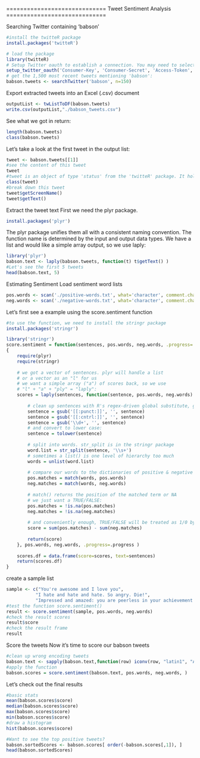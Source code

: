 =============================
Tweet Sentiment Analysis
=============================


Searching Twitter containing 'babson'

```r
#install the twitteR package
install.packages('twitteR')
```

```r
# load the package
library(twitteR)
# Setup Twitter oauth to establish a connection. You may need to select 2 after running the following. Replace the four keys(Secrets) with your own keys(Secrets)
setup_twitter_oauth('Consumer-Key', 'Consumer-Secret', 'Access-Token', 'Access-Token-Secret')
# get the 1,500 most recent tweets mentioning 'babson':
babson.tweets <- searchTwitter('babson', n=150)
```


Export extracted tweets into an Excel (.csv) document
```r
outputList <- twListToDF(babson.tweets)
write.csv(outputList,"./babson_tweets.csv")

```


See what we got in return:
```r
length(babson.tweets)
class(babson.tweets)
```

Let's take a look at the first tweet in the output list:
```r
tweet <- babson.tweets[[1]]
#see the content of this tweet
tweet
#tweet is an object of type 'status' from the 'twitteR' package. It holds all the information about the tweet returned from Twitter
class(tweet)
#break down this tweet
tweet$getScreenName()
tweet$getText()
```
Extract the tweet text
First we need the plyr package.
```r
install.packages('plyr')
```
The plyr package unifies them all with a consistent naming convention.
The function name is determined by the input and output data types. We have a list and would like a simple array output, so we use laply:
```r
library('plyr')
babson.text <- laply(babson.tweets, function(t) t$getText() )
#Let's see the first 5 tweets
head(babson.text, 5)
```

Estimating Sentiment
Load sentiment word lists
```r
pos.words <- scan('./positive-words.txt', what='character', comment.char=';')
neg.words <- scan('./negative-words.txt', what='character', comment.char=';')
```

Let's first see a example using the score.sentiment function
```r
#to use the function, we need to install the stringr package
install.packages('stringr')
```


```r
library('stringr')
score.sentiment = function(sentences, pos.words, neg.words, .progress='none')
{
    require(plyr)
    require(stringr)
     
    # we got a vector of sentences. plyr will handle a list
    # or a vector as an "l" for us
    # we want a simple array ("a") of scores back, so we use
    # "l" + "a" + "ply" = "laply":
    scores = laply(sentences, function(sentence, pos.words, neg.words) {
         
        # clean up sentences with R's regex-driven global substitute, gsub():
        sentence = gsub('[[:punct:]]', '', sentence)
        sentence = gsub('[[:cntrl:]]', '', sentence)
        sentence = gsub('\\d+', '', sentence)
        # and convert to lower case:
        sentence = tolower(sentence)
 
        # split into words. str_split is in the stringr package
        word.list = str_split(sentence, '\\s+')
        # sometimes a list() is one level of hierarchy too much
        words = unlist(word.list)
 
        # compare our words to the dictionaries of positive & negative terms
        pos.matches = match(words, pos.words)
        neg.matches = match(words, neg.words)
     
        # match() returns the position of the matched term or NA
        # we just want a TRUE/FALSE:
        pos.matches = !is.na(pos.matches)
        neg.matches = !is.na(neg.matches)
 
        # and conveniently enough, TRUE/FALSE will be treated as 1/0 by sum():
        score = sum(pos.matches) - sum(neg.matches)
 
        return(score)
    }, pos.words, neg.words, .progress=.progress )
 
    scores.df = data.frame(score=scores, text=sentences)
    return(scores.df)
}
```

create a sample list
```r
sample <- c("You're awesome and I love you",
           "I hate and hate and hate. So angry. Die!",
           "Impressed and amazed: you are peerless in your achievement of unparalleled mediocrity.")
#test the function score.sentiment()
result <- score.sentiment(sample, pos.words, neg.words)
#check the result scores
result$score
#check the result frame
result
```

Score the tweets
Now it's time to score our babson tweets
```r
#clean up wrong encoding tweets
babson.text <- sapply(babson.text,function(row) iconv(row, "latin1", "ASCII", sub=""))
#apply the function
babson.scores = score.sentiment(babson.text, pos.words, neg.words, )
```


Let's check out the final results
```r
#basic stats
mean(babson.scores$score)
median(babson.scores$score)
max(babson.scores$score)
min(babson.scores$score)
#draw a histogram
hist(babson.scores$score)

#Want to see the top positive tweets?
babson.sortedScores <- babson.scores[ order(-babson.scores[,1]), ]
head(babson.sortedScores)

```





